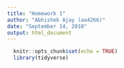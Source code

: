 ```yaml
---
title: "Homework 1"
author: "Abhishek Ajay (aa4266)"
date: "September 14, 2018"
output: html_document
---
```


```r

  knitr::opts_chunk$set(echo = TRUE)
  library(tidyverse)

```
